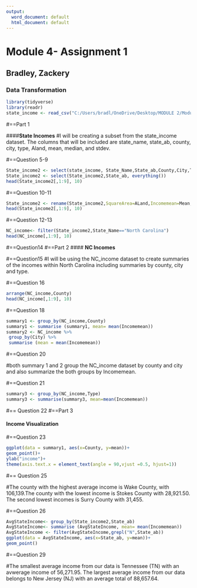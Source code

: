 ---
output:
  word_document: default
  html_document: default
---
# **Module 4- Assignment 1**
## **Bradley, Zackery**
### **Data Transformation**

```{r}
library(tidyverse)
library(readr)
state_income <- read_csv("C:/Users/bradl/OneDrive/Desktop/MODULE 2/Module 4/state_income.csv")
```
#==Part 1

####**State Incomes**
#I will be creating a subset from the state_income dataset. The columns that will be included are state_name, state_ab, county, city, type, Aland, mean, median, and stdev.

#==Question 5-9

```{r Question 5-9}
State_income2 <- select(state_income, State_Name,State_ab,County,City,Type,ALand,Mean,Median,Stdev)
State_income2 <- select(State_income2,State_ab, everything())
head(State_income2[,1:9], 10)
```
#==Question 10-11

```{r Question 10-11}
State_income2 <- rename(State_income2,SquareArea=ALand,Incomemean=Mean,IncomeMedian=Median,IncomeStDev=Stdev)
head(State_income2[,1:9], 10)
```
#==Question 12-13

```{r Question 12-13}
NC_income<- filter(State_income2,State_Name=="North Carolina")
head(NC_income[,1:9], 10)
```
#==Question14
#==Part 2
#### **NC Incomes**

#==Question15
#I will be using the NC_income dataset to create summaries of the incomes within North Carolina including summaries by county, city and type.

#==Question 16

```{r  q16}
arrange(NC_income,County)
head(NC_income[,1:9], 10)
```
#==Question 18


```{r q18}
summary1 <- group_by(NC_income,County) 
summary1 <- summarise (summary1, mean= mean(Incomemean))
summary2 <- NC_income %>%
 group_by(City) %>%
 summarise (mean = mean(Incomemean))
```

#==Question 20
 
#both summary 1 and 2 group the NC_income dataset by county and city and also summarize the both groups by Incomemean.

#==Question 21

```{r q21}
summary3 <- group_by(NC_income,Type) 
summary3 <- summarise(summary3, mean=mean(Incomemean))
```
#== Question 22
#==Part 3

#### **Income Visualization**

#==Question 23

```{r q23}
ggplot(data = summary1, aes(x=County, y=mean))+
geom_point()+
ylab("income")+
theme(axis.text.x = element_text(angle = 90,vjust =0.5, hjust=1))
```
#== Question 25

#The county with the highest average income is Wake County, with 106,139.The county with the lowest income is Stokes County with 28,921.50. The second lowest incomes is Surry County with 31,455.

#==Question 26

```{r q26}
AvgStateIncome<- group_by(State_income2,State_ab) 
AvgStateIncome<- summarise (AvgStateIncome, mean= mean(Incomemean))
AvgStateIncome <- filter(AvgStateIncome,grepl("N",State_ab))
ggplot(data = AvgStateIncome, aes(x=State_ab, y=mean))+
geom_point()
```

#==Question 29

#The smallest average income from our data is Tennessee (TN) with an avwerage income of 56,271.95. The largest average income from our data belongs to New Jersey (NJ) with an average total of 88,657.64.


